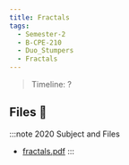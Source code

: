```yaml
---
title: Fractals
tags:
  - Semester-2
  - B-CPE-210
  - Duo_Stumpers
  - Fractals
---
```

> Timeline: ?


## Files 📂

:::note 2020 Subject and Files
- [fractals.pdf](https://github.com/Studio-17/Epitech-Subjects/raw/main/Semester-2/B-CPE-210/Duo_Stumpers/Fractals/fractals.pdf)
:::

